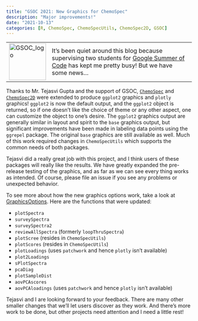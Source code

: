 ```yaml
---
title: "GSOC 2021: New Graphics for ChemoSpec"
description: "Major improvements!"
date: "2021-10-13"
categories: [R, ChemoSpec, ChemoSpecUtils, ChemoSpec2D, GSOC]
---
```


<table>
<tr>
<td>
<img src="og-image.png" alt="GSOC_logo" style="width:100px;"/>
</td>
<td>
It's been quiet around this blog because supervising two students for [Google Summer of Code](https://summerofcode.withgoogle.com/) has kept me pretty busy!  But we have some news...
</td>
</tr>
</table>

Thanks to Mr. Tejasvi Gupta and the support of GSOC, [`ChemoSpec`](https://bryanhanson.github.io/ChemoSpec/) and [`ChemoSpec2D`](https://bryanhanson.github.io/ChemoSpec2D/) were extended to produce `ggplot2` graphics and `plotly` graphics!  `ggplot2` is now the default output, and the `ggplot2` object is returned, so if one doesn't like the choice of theme or any other aspect, one can customize the object to one's desire. The `ggplot2` graphics output are generally similar in layout and spirit to the `base` graphics output, but significant improvements have been made in labeling data points using the `ggrepel` package. The original `base` graphics are still available as well. Much of this work required changes in `ChemoSpecUtils` which supports the common needs of both packages.

Tejasvi did a really great job with this project, and I think users of these packages will really like the results.  We have greatly expanded the pre-release testing of the graphics, and as far as we can see every thing works as intended.  Of course, please file an issue if you see any problems or unexpected behavior.

To see more about how the new graphics options work, take a look at [GraphicsOptions](https://rdrr.io/cran/ChemoSpecUtils/man/GraphicsOptions.html).  Here are the functions that were updated:

* `plotSpectra`
* `surveySpectra`
* `surveySpectra2`
*  `reviewAllSpectra` (formerly `loopThruSpectra`)
* `plotScree` (resides in `ChemoSpecUtils`)
* `plotScores` (resides in `ChemoSpecUtils`)
* `plotLoadings` (uses `patchwork` and hence `plotly` isn't available)
* `plot2Loadings`
* `sPlotSpectra`
* `pcaDiag`
* `plotSampleDist`
* `aovPCAscores`
* `aovPCAloadings` (uses `patchwork` and hence `plotly` isn't available)

Tejasvi and I are looking forward to your feedback. There are many other smaller changes that we'll let users discover as they work.  And there's more work to be done, but other projects need attention and I need a little rest!
